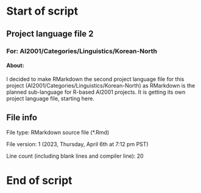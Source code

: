 # Start of script

## Project language file 2

### For: AI2001/Categories/Linguistics/Korean-North

#### About:

I decided to make RMarkdown the second project language file for this project (AI2001/Categories/Linguistics/Korean-North) as RMarkdown is the planned sub-language for R-based AI2001 projects. It is getting its own project language file, starting here.

## File info

File type: RMarkdown source file (*.Rmd)

File version: 1 (2023, Thursday, April 6th at 7:12 pm PST)

Line count (including blank lines and compiler line): 20

# End of script
